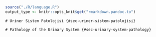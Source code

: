 ```r
source("./R/language.R")
output_type <- knitr::opts_knit$get("rmarkdown.pandoc.to")
```

```asis
# Uriner Sistem Patolojisi {#sec-uriner-sistem-patolojisi}
```

```asis
# Pathology of the Urinary System {#sec-urinary-system-pathology}
```
